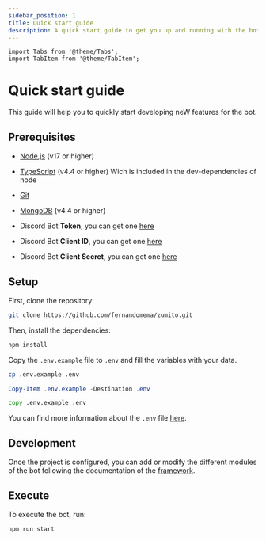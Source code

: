 ```yaml
---
sidebar_position: 1
title: Quick start guide
description: A quick start guide to get you up and running with the bot.
---
```


```mdx-code-block
import Tabs from '@theme/Tabs';
import TabItem from '@theme/TabItem';
```

# Quick start guide

This guide will help you to quickly start developing neW features for the bot.

## Prerequisites

- [Node.js](https://nodejs.org/en/) (v17 or higher)
- [TypeScript](https://www.typescriptlang.org/) (v4.4 or higher) Wich is included in the dev-dependencies of node
- [Git](https://git-scm.com/)
- [MongoDB](https://www.mongodb.com/) (v4.4 or higher)


- Discord Bot **Token**, you can get one [here](https://discord.com/developers/applications)
- Discord Bot **Client ID**, you can get one [here](https://discord.com/developers/applications)
- Discord Bot **Client Secret**, you can get one [here](https://discord.com/developers/applications)

## Setup

First, clone the repository:

```bash
git clone https://github.com/fernandomema/zumito.git
```

Then, install the dependencies:

```bash
npm install
```

Copy the `.env.example` file to `.env` and fill the variables with your data.

<Tabs groupId="shells" defaultValue="bash">
  <TabItem value="bash" label="Bash">

```bash
cp .env.example .env
```

  </TabItem>
  <TabItem value="powershell" label="Powershell">

```powershell
Copy-Item .env.example -Destination .env
```

  </TabItem>
  <TabItem value="cmd" label="cmd">

```cmd
copy .env.example .env
```

  </TabItem>
</Tabs>


You can find more information about the `.env` file [here](/docs/bot/env).

## Development

Once the project is configured, you can add or modify the different modules of the bot following the documentation of the [framework](/docs/framework/quickstart).

## Execute

To execute the bot, run:

```bash
npm run start
```

